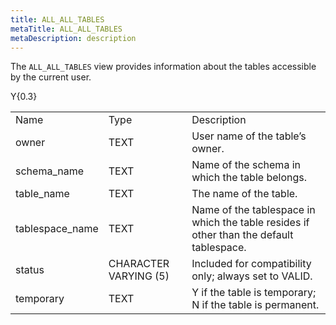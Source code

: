 ```yaml
---
title: ALL_ALL_TABLES
metaTitle: ALL_ALL_TABLES
metaDescription: description
---
```


The `ALL_ALL_TABLES` view provides information about the tables
accessible by the current user.

<div class="tabularcolumns">

Y{0.3}

</div>

|                  |                       |                                                                                         |
| ---------------- | --------------------- | --------------------------------------------------------------------------------------- |
| Name             | Type                  | Description                                                                             |
| owner            | TEXT                  | User name of the table’s owner.                                                         |
| schema_name     | TEXT                  | Name of the schema in which the table belongs.                                          |
| table_name      | TEXT                  | The name of the table.                                                                  |
| tablespace_name | TEXT                  | Name of the tablespace in which the table resides if other than the default tablespace. |
| status           | CHARACTER VARYING (5) | Included for compatibility only; always set to VALID.                                   |
| temporary        | TEXT                  | Y if the table is temporary; N if the table is permanent.                               |
